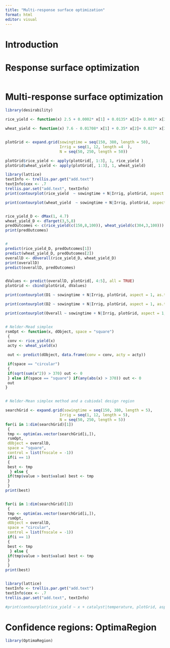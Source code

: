 ```yaml
---
title: "Multi-response surface optimization"
format: html
editor: visual
---
```


# Introduction

# Response surface optimization

```r






```

# Multi-response surface optimization

```r


library(desirability)

rice_yield <- function(x) 2.5 + 0.0002* x[1] + 0.0135* x[2]+ 0.001* x[3]-0.000035*x[1]*x[3]

wheat_yield <- function(x) 7.6 - 0.01708* x[1] + 0.35* x[2]+ 0.027* x[3]-0.000079*x[1]*x[3]


plotGrid <- expand.grid(sowingtime = seq(150, 380, length = 50), 
                        Irrig = seq(1, 12, length =4  ), 
                        N = seq(50, 250, length = 50))

plotGrid$rice_yield <- apply(plotGrid[, 1:3], 1, rice_yield )
plotGrid$wheat_yield <- apply(plotGrid[, 1:3], 1, wheat_yield)

library(lattice)
textInfo <- trellis.par.get("add.text")
textInfo$cex <- .7
trellis.par.set("add.text", textInfo)
print(contourplot(rice_yield  ~ sowingtime + N|Irrig, plotGrid, aspect = 1, as.table = TRUE))

print(contourplot(wheat_yield  ~ sowingtime + N|Irrig, plotGrid, aspect = 1, as.table = TRUE))


rice_yield_D <- dMax(1, 4.7)
wheat_yield_D <- dTarget(3,5,8)
predOutcomes <- c(rice_yield(c(150,8,100)), wheat_yield(c(304,3,100)))
print(predOutcomes)


# 
predict(rice_yield_D, predOutcomes[1])
predict(wheat_yield_D, predOutcomes[2])
overallD <- dOverall(rice_yield_D, wheat_yield_D)
print(overallD)
predict(overallD, predOutcomes)


dValues <- predict(overallD, plotGrid[, 4:5], all = TRUE)
plotGrid <- cbind(plotGrid, dValues)

print(contourplot(D1 ~ sowingtime + N|Irrig, plotGrid, aspect = 1, as.table = TRUE))

print(contourplot(D2 ~ sowingtime + N|Irrig, plotGrid, aspect = 1, as.table = TRUE))

print(contourplot(Overall ~ sowingtime + N|Irrig, plotGrid, aspect = 1, as.table = TRUE))


# Nelder-Mead simplex
rsmOpt <- function(x, dObject, space = "square")
 {
 conv <- rice_yield(x)
 acty <- wheat_yield(x)

 out <- predict(dObject, data.frame(conv = conv, acty = acty))

 if(space == "circular")
 {
 if(sqrt(sum(x^2)) > 370) out <- 0
 } else if(space == "square") if(any(abs(x) > 370)) out <- 0
 out
}


# Nelder-Mean simplex method and a cubiodal design region

searchGrid <- expand.grid(sowingtime = seq(150, 380, length = 5), 
                        Irrig = seq(1, 12, length = 5), 
                        N = seq(50, 250, length = 5))
for(i in 1:dim(searchGrid)[1])
 {
 tmp <- optim(as.vector(searchGrid[i,]),
 rsmOpt,
 dObject = overallD,
 space = "square",
 control = list(fnscale = -1))
 if(i == 1)
 {
 best <- tmp
  } else {
 if(tmp$value > best$value) best <- tmp
 }
 }
print(best)


for(i in 1:dim(searchGrid)[1])
 {
 tmp <- optim(as.vector(searchGrid[i,]),
 rsmOpt,
 dObject = overallD,
 space = "circular",
 control = list(fnscale = -1))
 if(i == 1)
 {
 best <- tmp
  } else {
 if(tmp$value > best$value) best <- tmp
 }
 }
print(best)


library(lattice)
textInfo <- trellis.par.get("add.text")
textInfo$cex <- .7
trellis.par.set("add.text", textInfo)

#print(contourplot(rice_yield ~ x + catalyst|temperature, plotGrid, aspect = 1, as.table = TRUE))


```

# Confidence regions: OptimaRegion

```r

library(OptimaRegion)





```
